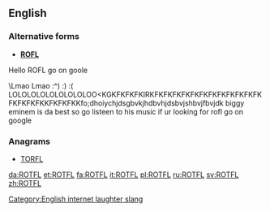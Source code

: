 ==English==

===Alternative forms===
* '''[[ROFL]]'''

Hello ROFL go on goole

\Lmao Lmao :^) :) :( LOLOLOLOLOLOLOLOLOO<KGKFKFKFKIRKFKFKFKFKFKFKFKFKFKFKFKFKFKFKFKFKKFKFKFKKfo;dhoiychjdsgbvkjhdbvhjdsbvjshbvjfbvjdk  biggy eminem is da best so go listeen to his music if ur looking for rofl go on google

===Anagrams===
* [[TORFL#English|TORFL]]

[[Category:English internet laughter slang]]

[[da:ROTFL]]
[[et:ROTFL]]
[[fa:ROTFL]]
[[it:ROTFL]]
[[pl:ROTFL]]
[[ru:ROTFL]]
[[sv:ROTFL]]
[[zh:ROTFL]]